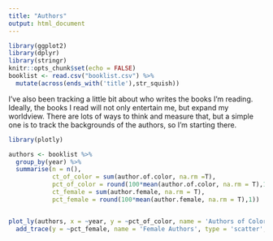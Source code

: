```yaml
---
title: "Authors"
output: html_document
---
```


```r
library(ggplot2)
library(dplyr)
library(stringr)
knitr::opts_chunk$set(echo = FALSE)
booklist <- read.csv("booklist.csv") %>%
  mutate(across(ends_with('title'),str_squish))

```

I've also been tracking a little bit about who writes the books I'm reading. Ideally, the books I read will not only entertain me, but expand my worldview. There are lots of ways to think and measure that, but a simple one is to track the
backgrounds of the authors, so I'm starting there.


```r

library(plotly)

authors <- booklist %>%
  group_by(year) %>%
  summarise(n = n(),
            ct_of_color = sum(author.of.color, na.rm =T),
            pct_of_color = round(100*mean(author.of.color, na.rm = T),1),
            ct_female = sum(author.female, na.rm = T),
            pct_female = round(100*mean(author.female, na.rm = T),1))


plot_ly(authors, x = ~year, y = ~pct_of_color, name = 'Authors of Color', type = 'scatter', mode = 'lines+markers') %>%
  add_trace(y = ~pct_female, name = 'Female Authors', type = 'scatter', mode = 'lines+markers')
  
```
